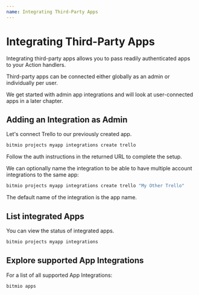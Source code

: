 ```yaml
---
name: Integrating Third-Party Apps
---
```


# Integrating Third-Party Apps

Integrating third-party apps allows you to pass readily authenticated apps to your Action handlers.

Third-party apps can be connected either globally as an admin or individually per user.

We get started with admin app integrations and will look at user-connected apps in a later chapter.

## Adding an Integration as Admin

Let's connect Trello to our previously created app.

``` bash
bitmio projects myapp integrations create trello
```

Follow the auth instructions in the returned URL to complete the setup.

We can optionally name the integration to be able to have multiple account integrations to the same app:

``` bash
bitmio projects myapp integrations create trello "My Other Trello"
```

The default name of the integration is the app name.

## List integrated Apps

You can view the status of integrated apps.

``` bash
bitmio projects myapp integrations
```

## Explore supported App Integrations

For a list of all supported App Integrations:

``` bash
bitmio apps
```
